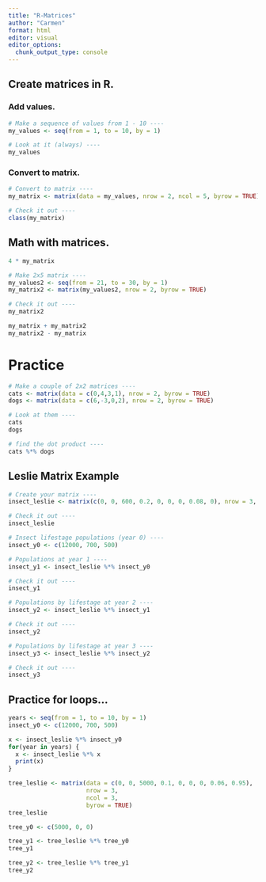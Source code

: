 ```yaml
---
title: "R-Matrices"
author: "Carmen"
format: html
editor: visual
editor_options: 
  chunk_output_type: console
---
```


## Create matrices in R.
### Add values.

```r
# Make a sequence of values from 1 - 10 ----
my_values <- seq(from = 1, to = 10, by = 1)

# Look at it (always) ----
my_values
```

### Convert to matrix.

```r
# Convert to matrix ----
my_matrix <- matrix(data = my_values, nrow = 2, ncol = 5, byrow = TRUE) #default fill by column, byrow = TRUE fills by row

# Check it out ----
class(my_matrix)
```

## Math with matrices.

```r
4 * my_matrix
```

```r
# Make 2x5 matrix ----
my_values2 <- seq(from = 21, to = 30, by = 1)
my_matrix2 <- matrix(my_values2, nrow = 2, byrow = TRUE)

# Check it out ----
my_matrix2
```

```r
my_matrix + my_matrix2
my_matrix2 - my_matrix
```

# Practice

```r
# Make a couple of 2x2 matrices ----
cats <- matrix(data = c(0,4,3,1), nrow = 2, byrow = TRUE)
dogs <- matrix(data = c(6,-3,0,2), nrow = 2, byrow = TRUE)

# Look at them ----
cats
dogs

# find the dot product ----
cats %*% dogs
```

## Leslie Matrix Example

```r
# Create your matrix ----
insect_leslie <- matrix(c(0, 0, 600, 0.2, 0, 0, 0, 0.08, 0), nrow = 3, ncol = 3, byrow = TRUE)

# Check it out ----
insect_leslie
```

```r
# Insect lifestage populations (year 0) ----
insect_y0 <- c(12000, 700, 500)
```

```r
# Populations at year 1 ----
insect_y1 <- insect_leslie %*% insect_y0

# Check it out ----
insect_y1 
```

```r
# Populations by lifestage at year 2 ----
insect_y2 <- insect_leslie %*% insect_y1

# Check it out ----
insect_y2
```

```r
# Populations by lifestage at year 3 ----
insect_y3 <- insect_leslie %*% insect_y2

# Check it out ----
insect_y3
```

## Practice for loops...

```r
years <- seq(from = 1, to = 10, by = 1)
insect_y0 <- c(12000, 700, 500)

x <- insect_leslie %*% insect_y0   
for(year in years) {
  x <- insect_leslie %*% x
  print(x)
}
```


```r
tree_leslie <- matrix(data = c(0, 0, 5000, 0.1, 0, 0, 0, 0.06, 0.95), 
                      nrow = 3, 
                      ncol = 3, 
                      byrow = TRUE)
tree_leslie

tree_y0 <- c(5000, 0, 0)

tree_y1 <- tree_leslie %*% tree_y0
tree_y1

tree_y2 <- tree_leslie %*% tree_y1
tree_y2
```

